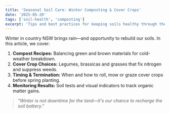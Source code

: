 ```yaml
---
title: 'Seasonal Soil Care: Winter Composting & Cover Crops'
date: '2025-05-20'
tags: ['soil-health', 'composting']
excerpt: 'Tips and best practices for keeping soils healthy through the cooler months.'
---
```


Winter in country NSW brings rain—and opportunity to rebuild our soils. In this article, we cover:

1. **Compost Recipes:** Balancing green and brown materials for cold-weather breakdown.
2. **Cover Crop Choices:** Legumes, brassicas and grasses that fix nitrogen and suppress weeds.
3. **Timing & Termination:** When and how to roll, mow or graze cover crops before spring planting.
4. **Monitoring Results:** Soil tests and visual indicators to track organic matter gains.

> _"Winter is not downtime for the land—it's our chance to recharge the soil battery."_
